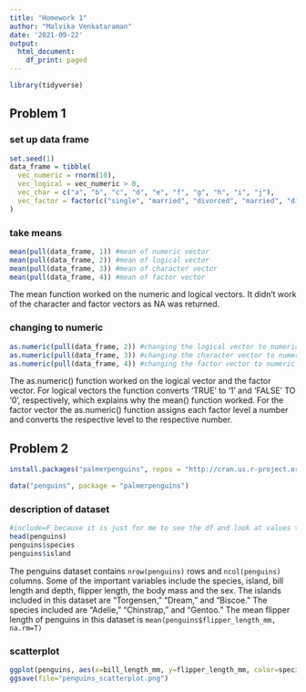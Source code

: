 ```yaml
---
title: "Homework 1"
author: "Malvika Venkataraman"
date: '2021-09-22'
output:
  html_document:
    df_print: paged
---
```


```r
library(tidyverse)
```

## Problem 1

### set up data frame
```r
set.seed(1)
data_frame = tibble(
  vec_numeric = rnorm(10),
  vec_logical = vec_numeric > 0,
  vec_char = c("a", "b", "c", "d", "e", "f", "g", "h", "i", "j"),
  vec_factor = factor(c("single", "married", "divorced", "married", "divorced", "single", "single", "divorced", "married", "single"))
)
```
### take means

```r
mean(pull(data_frame, 1)) #mean of numeric vector
mean(pull(data_frame, 2)) #mean of logical vector
mean(pull(data_frame, 3)) #mean of character vector
mean(pull(data_frame, 4)) #mean of factor vector
```
The mean function worked on the numeric and logical vectors. It didn't work of the character and factor vectors as NA was returned. 

### changing to numeric
```r
as.numeric(pull(data_frame, 2)) #changing the logical vector to numeric
as.numeric(pull(data_frame, 3)) #changing the character vector to numeric
as.numeric(pull(data_frame, 4)) #changing the factor vector to numeric
```
The as.numeric() function worked on the logical vector and the factor vector. For logical vectors the function converts 'TRUE' to '1' and 'FALSE' TO '0', respectively, which explains why the mean() function worked. For the factor vector the as.numeric() function assigns each factor level a number and converts the respective level to the respective number. 

## Problem 2

```r
install.packages("palmerpenguins", repos = "http://cran.us.r-project.org")
```

```r
data("penguins", package = "palmerpenguins")
```

### description of dataset
```r
#include=F because it is just for me to see the df and look at values to include in the description
head(penguins)
penguins$species
penguins$island
```
The penguins dataset contains `nrow(penguins)` rows and `ncol(penguins)` columns. Some of the important variables include the species, island, bill length and depth, flipper length, the body mass and the sex. The islands included in this dataset are "Torgensen," "Dream," and "Biscoe." The species included are "Adelie," "Chinstrap," and "Gentoo." The mean flipper length of penguins in this dataset is `mean(penguins$flipper_length_mm, na.rm=T)`

### scatterplot
```r
ggplot(penguins, aes(x=bill_length_mm, y=flipper_length_mm, color=species)) + geom_point()
ggsave(file="penguins_scatterplot.png")
```

